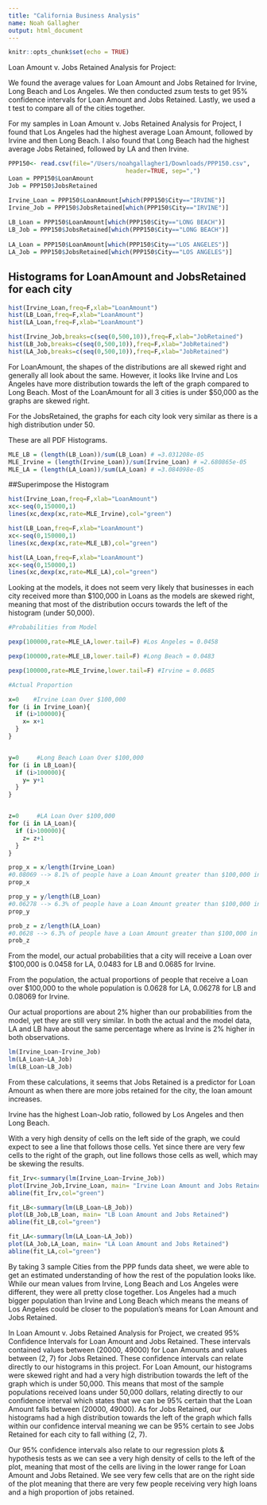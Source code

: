 ```yaml
---
title: "California Business Analysis"
name: Noah Gallagher
output: html_document
---
```


```r
knitr::opts_chunk$set(echo = TRUE)
```
Loan Amount v. Jobs Retained Analysis for Project: 

We found the average values for Loan Amount and Jobs Retained for Irvine, Long Beach and Los Angeles. We then conducted zsum tests to get 95% confidence intervals for Loan Amount and Jobs Retained. Lastly, we used a t test to compare all of the cities together.

For my samples in Loan Amount v. Jobs Retained Analysis for Project, I found that Los Angeles had the highest average Loan Amount, followed by Irvine and then Long Beach. I also found that Long Beach had the highest average Jobs Retained, followed by LA and then Irvine. 


```r
PPP150<- read.csv(file="/Users/noahgallagher1/Downloads/PPP150.csv",
                                 header=TRUE, sep=",")
Loan = PPP150$LoanAmount
Job = PPP150$JobsRetained

Irvine_Loan = PPP150$LoanAmount[which(PPP150$City=="IRVINE")] 
Irvine_Job = PPP150$JobsRetained[which(PPP150$City=="IRVINE")] 
   
LB_Loan = PPP150$LoanAmount[which(PPP150$City=="LONG BEACH")]
LB_Job = PPP150$JobsRetained[which(PPP150$City=="LONG BEACH")]
   
LA_Loan = PPP150$LoanAmount[which(PPP150$City=="LOS ANGELES")]
LA_Job = PPP150$JobsRetained[which(PPP150$City=="LOS ANGELES")]
```

## Histograms for LoanAmount and JobsRetained for each city
```r
hist(Irvine_Loan,freq=F,xlab="LoanAmount")
hist(LB_Loan,freq=F,xlab="LoanAmount")
hist(LA_Loan,freq=F,xlab="LoanAmount")

hist(Irvine_Job,breaks=c(seq(0,500,10)),freq=F,xlab="JobRetained")
hist(LB_Job,breaks=c(seq(0,500,10)),freq=F,xlab="JobRetained")
hist(LA_Job,breaks=c(seq(0,500,10)),freq=F,xlab="JobRetained")
```
For LoanAmount, the shapes of the distributions are all skewed right and generally all look about the same. However, it looks like Irvine and Los Angeles have more distribution towards the left of the graph compared to Long Beach. Most of the LoanAmount for all 3 cities is under $50,000 as the graphs are skewed right. 

For the JobsRetained, the graphs for each city look very similar as there is a high distribution under 50. 

These are all PDF Histograms.

```r
MLE_LB = (length(LB_Loan))/sum(LB_Loan) # =3.031208e-05
MLE_Irvine = (length(Irvine_Loan))/sum(Irvine_Loan) # =2.680865e-05
MLE_LA = (length(LA_Loan))/sum(LA_Loan) # =3.084098e-05
```


##Superimpose the Histogram
```r
hist(Irvine_Loan,freq=F,xlab="LoanAmount")
xc<-seq(0,150000,1)
lines(xc,dexp(xc,rate=MLE_Irvine),col="green")

hist(LB_Loan,freq=F,xlab="LoanAmount")
xc<-seq(0,150000,1)
lines(xc,dexp(xc,rate=MLE_LB),col="green")

hist(LA_Loan,freq=F,xlab="LoanAmount")
xc<-seq(0,150000,1)
lines(xc,dexp(xc,rate=MLE_LA),col="green")
```
Looking at the models, it does not seem very likely that businesses in each city received more than $100,000 in Loans as the models are skewed right, meaning that most of the distribution occurs towards the left of the histogram (under 50,000).

```r
#Probabilities from Model

pexp(100000,rate=MLE_LA,lower.tail=F) #Los Angeles = 0.0458

pexp(100000,rate=MLE_LB,lower.tail=F) #Long Beach = 0.0483

pexp(100000,rate=MLE_Irvine,lower.tail=F) #Irvine = 0.0685

#Actual Proportion

x=0    #Irvine Loan Over $100,000
for (i in Irvine_Loan){
  if (i>100000){
    x= x+1
  }
}


y=0     #Long Beach Loan Over $100,000
for (i in LB_Loan){
  if (i>100000){
    y= y+1
  }
}


z=0     #LA Loan Over $100,000
for (i in LA_Loan){
  if (i>100000){
    z= z+1
  }
}

prop_x = x/length(Irvine_Loan) 
#0.08069 --> 8.1% of people have a Loan Amount greater than $100,000 in Irvine
prop_x

prop_y = y/length(LB_Loan) 
#0.06278 --> 6.3% of people have a Loan Amount greater than $100,000 in Long Beach
prop_y

prob_z = z/length(LA_Loan) 
#0.0628 --> 6.3% of people have a Loan Amount greater than $100,000 in Los Angeles
prob_z
```

From the model, our actual probabilities that a city will receive a Loan over $100,000 is 0.0458 for LA, 0.0483 for LB and 0.0685 for Irvine.

From the population, the actual proportions of people that receive a Loan over $100,000 to the whole population is 0.0628 for LA, 0.06278 for LB and 0.08069 for Irvine.

Our actual proportions are about 2% higher than our probabilities from the model, yet they are still very similar. In both the actual and the model data, LA and LB have about the same percentage where as Irvine is 2% higher in both observations.


```r
lm(Irvine_Loan~Irvine_Job)
lm(LA_Loan~LA_Job)
lm(LB_Loan~LB_Job)
```
From these calculations, it seems that Jobs Retained is a predictor for Loan Amount as when there are more jobs retained for the city, the loan amount increases. 

Irvine has the highest Loan-Job ratio, followed by Los Angeles and then Long Beach.

With a very high density of cells on the left side of the graph, we could expect to see a line that follows those cells. Yet since there are very few cells to the right of the graph, out line follows those cells as well, which may be skewing the results.

```r
fit_Irv<-summary(lm(Irvine_Loan~Irvine_Job))
plot(Irvine_Job,Irvine_Loan, main= "Irvine Loan Amount and Jobs Retained")
abline(fit_Irv,col="green")
```


```r
fit_LB<-summary(lm(LB_Loan~LB_Job))
plot(LB_Job,LB_Loan, main= "LB Loan Amount and Jobs Retained")
abline(fit_LB,col="green")
```


```r
fit_LA<-summary(lm(LA_Loan~LA_Job))
plot(LA_Job,LA_Loan, main= "LA Loan Amount and Jobs Retained")
abline(fit_LA,col="green")
```

By taking 3 sample Cities from the PPP funds data sheet, we were able to get an estimated understanding of how the rest of the population looks like. While our mean values from Irvine, Long Beach and Los Angeles were different, they were all pretty close together. Los Angeles had a much bigger population than Irvine and Long Beach which means the means of Los Angeles could be closer to the population's means for Loan Amount and Jobs Retained.

In Loan Amount v. Jobs Retained Analysis for Project, we created 95% Confidence Intervals for Loan Amount and Jobs Retained. These intervals contained values between (20000, 49000) for Loan Amounts and values between (2, 7) for Jobs Retained. These confidence intervals can relate directly to our histograms in this project. For Loan Amount, our histograms were skewed right and had a very high distribution towards the left of the graph which is under 50,000. This means that most of the sample populations received loans under 50,000 dollars, relating directly to our confidence interval which states that we can be 95% certain that the Loan Amount falls between (20000, 49000). As for Jobs Retained, our histograms had a high distribution towards the left of the graph which falls within our confidence interval meaning we can be 95% certain to see Jobs Retained for each city to fall withing (2, 7).

Our 95% confidence intervals also relate to our regression plots & hypothesis tests as we can see a very high density of cells to the left of the plot, meaning that most of the cells are living in the lower range for Loan Amount and Jobs Retained. We see very few cells that are on the right side of the plot meaning that there are very few people receiving very high loans and a high proportion of jobs retained. 











